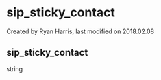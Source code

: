 
# sip_sticky_contact 

 Created by  Ryan Harris, last modified on 2018.02.08

## sip_sticky_contact

string



